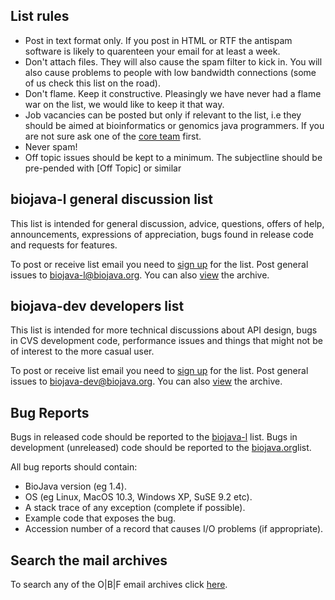 == List rules ==
* Post in text format only. If you post in HTML or RTF the antispam software is likely to quarenteen your email for at least a week.
* Don't attach files. They will also cause the spam filter to kick in. You will also cause problems to people with low bandwidth connections (some of us check this list on the road).
* Don't flame. Keep it constructive. Pleasingly we have never had a flame war on the list, we would like to keep it that way.
* Job vacancies can be posted but only if relevant to the list, i.e they should be aimed at bioinformatics or genomics java programmers. If you are not sure ask one of the [[Core  Team|core team]] first.
* Never spam!
* Off topic issues should be kept to a minimum. The subjectline should be pre-pended with [Off Topic] or similar

== biojava-l general discussion list ==
This list is intended for general discussion, advice, questions, offers of help, announcements, expressions of appreciation, bugs found in release code and requests for features.

To post or receive list email you need to [http://www.biojava.org/mailman/listinfo/biojava-l sign up] for the list.
Post general issues to [mailto:biojava-l@biojava.org biojava-l@biojava.org].
You can also [http://www.biojava.org/pipermail/biojava-l view] the archive.


== biojava-dev developers list ==
This list is intended for more technical discussions about API design, bugs in CVS development code, performance issues and things that might not be of interest to the more casual user.

To post or receive list email you need to [http://www.biojava.org/mailman/listinfo/biojava-dev sign up] for the list.
Post general issues to [mailto:biojava-dev@biojava.org biojava-dev@biojava.org].
You can also [http://www.biojava.org/pipermail/biojava-dev view] the archive.

== Bug Reports ==
Bugs in released code should be reported to the [mailto:biojava-l@biojava.org biojava-l] list. Bugs in development (unreleased) code should be reported to the [mailto:biojava-dev@biojava.org biojava.org]list.

All bug reports should contain:
* BioJava version (eg 1.4).
* OS (eg Linux, MacOS 10.3, Windows XP, SuSE 9.2 etc).
* A stack trace of any exception (complete if possible).
* Example code that exposes the bug.
* Accession number of a record that causes I/O problems (if appropriate).

== Search the mail archives ==
To search any of the O|B|F email archives click [http://search.open-bio.org/cgi-bin/mail-search.cgi here].